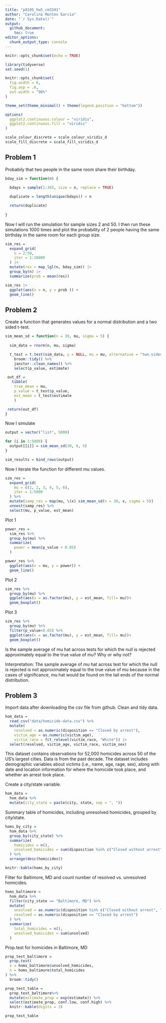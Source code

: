 ```yaml
---
title: "p8105_hw5_cm3341"
author: "Carolina Montes Garcia"
date: "`r Sys.Date()`"
output:
  github_document:
    toc: true 
editor_options: 
  chunk_output_type: console
---
```


```r
knitr::opts_chunk$set(echo = TRUE)

library(tidyverse)
set.seed(1)

knitr::opts_chunk$set(
  fig.width = 6,
  fig.asp = .6,
  out.width = "90%"
)

theme_set(theme_minimal() + theme(legend.position = "bottom"))

options(
  ggplot2.continuous.colour = "viridis",
  ggplot2.continuous.fill = "viridis"
)

scale_colour_discrete = scale_colour_viridis_d
scale_fill_discrete = scale_fill_viridis_d

```

## Problem 1
Probabily that two people in the same room share their birthday. 
```r
bday_sim = function(n) {

  bdays = sample(1:365, size = n, replace = TRUE)
  
  duplicate = length(unique(bdays)) < n

  return(duplicate)
  
}


```

Now I will run the simulation for sample sizes 2 and 50. I then run these simulations 1000 times and plot the probability of 2 people having the same birthday in the same room for each group size.

```r
sim_res = 
  expand_grid(
    n = 2:50,
    iter = 1:10000
  ) |> 
  mutate(res = map_lgl(n, bday_sim)) |> 
  group_by(n) |> 
  summarize(prob = mean(res))

sim_res |> 
  ggplot(aes(x = n, y = prob )) + 
  geom_line()
```


## Problem 2

Create a function that generates values for a normal distribution and a two sided t-test.
```r
sim_mean_sd = function(n = 30, mu, sigma = 5) {
  
  sim_data = rnorm(n, mu, sigma)

  t_test = t.test(sim_data, y = NULL, mu = mu, alternative = "two.sided", conf.level = 0.95) %>% 
    broom::tidy() %>% 
    janitor::clean_names() %>% 
    select(p_value, estimate)

 out_df = 
   tibble(
    true_mean = mu,
    p_value = t_test$p_value,
    est_mean = t_test$estimate
    )

 return(out_df)
}
```

Now I simulate 
```r
output = vector("list", 5000)

for (i in 1:5000) {
  output[[i]] = sim_mean_sd(30, 0, 5)
}

sim_results = bind_rows(output)


```

Now I iterate the function for different mu values.

```r

sim_res = 
  expand_grid(
    mu = c(1, 2, 3, 4, 5, 6),
    iter = 1:5000
  ) %>%  
  mutate(samp_res = map(mu, \(x) sim_mean_sd(n = 30, x, sigma = 5))   ) %>%  
  unnest(samp_res) %>% 
  select(mu, p_value, est_mean)

```


Plot 1
```r
power_res =
  sim_res %>%
  group_by(mu) %>%
  summarize(
    power = mean(p_value < 0.05)
  )

power_res %>% 
  ggplot(aes(x = mu, y = power)) +
  geom_line()
```


Plot 2

```r

sim_res %>% 
  group_by(mu) %>% 
  ggplot(aes(x = as.factor(mu), y = est_mean, fill= mu))+
  geom_boxplot()

```


Plot 3
```r
sim_res %>% 
  group_by(mu) %>% 
  filter(p_value<0.05) %>% 
  ggplot(aes(x = as.factor(mu), y = est_mean, fill= mu))+
  geom_boxplot()
```
Is the sample average of mu hat across tests for which the null is rejected approximately equal to the true value of mu? Why or why not?

Interpretation: The sample average of mu hat across test for which the null is rejected is not approximately equal to the true value of mu because in the cases of significance, mu hat would be found on the tail ends of the normal distribution. 


## Problem 3

Import data after downloading the csv file from github. Clean and tidy data.

```r
hom_data = 
  read_csv("data/homicide-data.csv") %>%  
  mutate(
    resolved = as.numeric(disposition == "Closed by arrest"),
    victim_age = as.numeric(victim_age),
    victim_race = fct_relevel(victim_race, "White")) |> 
  select(resolved, victim_age, victim_race, victim_sex)
```

This dataset contains observations for 52,000 homicides across 50 of the US's largest cities. Data is from the past decade. The dataset includes demographic variables about victims (i.e., name, age, rage, sex), along with date and location information for where the homicide took place, and whether an arrest took place. 

Create a city/state variable.
```r

hom_data = 
  hom_data %>%
  mutate(city_state = paste(city, state, sep = ", "))
```

Summary table of homicides, including unresolved homicides, grouped by city/state.
```r
homs_by_city =
  hom_data %>%
  group_by(city_state) %>%
  summarize(
    homicides = n(),
    unsolved_homicides = sum(disposition %in% c("Closed without arrest", "Open/No arrest"))
  ) %>%
  arrange(desc(homicides))

knitr::kable(homs_by_city)
```

Filter for Baltimore, MD and count number of resolved vs. unresolved homicides.
```r
homs_baltimore = 
  hom_data %>% 
  filter(city_state == "Baltimore, MD") %>% 
  mutate(
    unsolved = as.numeric(disposition %in% c("Closed without arrest", "Open/No arrest")),
    resolved = as.numeric(disposition == "Closed by arrest")
  ) %>% 
  summarize(
    total_homicides = n(),
    unsolved_homicides = sum(unsolved)
  )

```

Prop.test for homicides in Baltimore, MD

```r
prop_test_baltimore = 
  prop.test(
  x = homs_baltimore$unsolved_homicides,
  n = homs_baltimore$total_homicides
) %>% 
  broom::tidy() 

prop_test_table = 
  prop_test_baltimore%>% 
  mutate(estimate_prop = exp(estimate)) %>% 
  select(estimate_prop, conf.low, conf.high) %>% 
  knitr::kable(digits = 3)

prop_test_table
```


